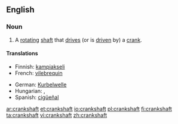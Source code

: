 ==English==

===Noun===
{{en-noun}}

# A [[rotating]] [[shaft]] that [[drive]]s (or is [[driven]] by) a [[crank]].

====Translations====
{{trans-top|a rotating shaft that drives a crank}}
*Finnish: [[kampiakseli]]
*French: [[vilebrequin]]
{{trans-mid}}
*German: [[Kurbelwelle]] {{f}}
*Hungarian: {{t|hu|főtengely}}, {{t|hu|forgattyústengely}}
*Spanish: [[cigüeñal]]
{{trans-bottom}}

[[ar:crankshaft]]
[[et:crankshaft]]
[[io:crankshaft]]
[[pl:crankshaft]]
[[fi:crankshaft]]
[[ta:crankshaft]]
[[vi:crankshaft]]
[[zh:crankshaft]]
